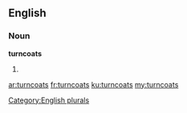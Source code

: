 ==English==

===Noun===
'''turncoats'''

# {{plural of|turncoat}}

[[Category:English plurals]]

[[ar:turncoats]]
[[fr:turncoats]]
[[ku:turncoats]]
[[my:turncoats]]